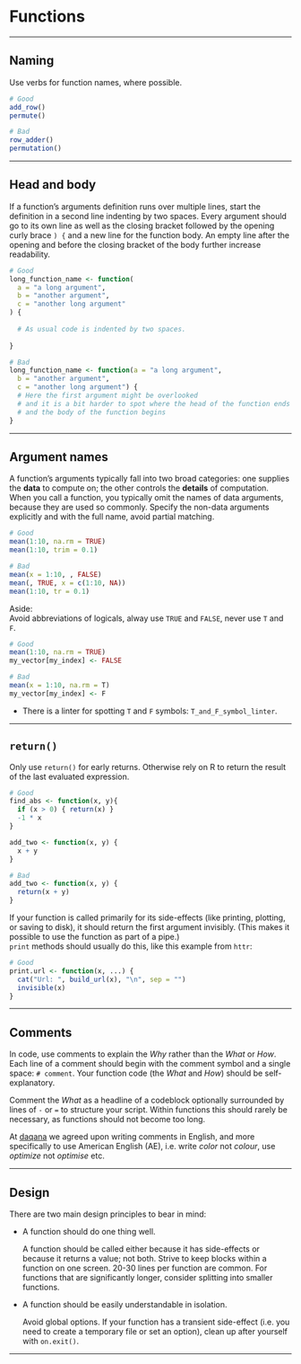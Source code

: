 
# Functions

--------------------------------------------------------------------------------

## Naming

Use verbs for function names, where possible.

<div class = "good">
```r
# Good
add_row()
permute()
```
</div>

<div class = "bad">
```r
# Bad
row_adder()
permutation()
```
</div>

--------------------------------------------------------------------------------

## Head and body {#function-head-body}

If a function's arguments definition runs over multiple lines, start the definition in a second line indenting by two spaces. Every argument should go to its own line as well as the closing bracket followed by the opening curly brace `) {` and a new line for the function body.
An empty line after the opening and before the closing bracket of the body 
further increase readability.

<div class = "good">
```r
# Good
long_function_name <- function(
  a = "a long argument",
  b = "another argument",
  c = "another long argument"
) {
  
  # As usual code is indented by two spaces.
  
}
```
</div>

<div class = "bad">
```r
# Bad
long_function_name <- function(a = "a long argument",
  b = "another argument",
  c = "another long argument") {
  # Here the first argument might be overlooked 
  # and it is a bit harder to spot where the head of the function ends 
  # and the body of the function begins
}
```
</div>

--------------------------------------------------------------------------------

## Argument names

A function's arguments typically fall into two broad categories: one supplies 
the __data__ to compute on; the other controls the __details__ of computation. When 
you call a function, you typically omit the names of data arguments, because 
they are used so commonly. Specify the non-data arguments explicitly and with 
the full name, avoid partial matching.

<div class = "good">
```r
# Good
mean(1:10, na.rm = TRUE)
mean(1:10, trim = 0.1)
```
</div>
<div class = "bad">
```r
# Bad
mean(x = 1:10, , FALSE)
mean(, TRUE, x = c(1:10, NA))
mean(1:10, tr = 0.1)
```
</div>

Aside:    
Avoid abbreviations of logicals, alway use `TRUE` and `FALSE`, never use `T` 
and `F`.

<div class = "good">
```r
# Good
mean(1:10, na.rm = TRUE)
my_vector[my_index] <- FALSE
```
</div>
<div class = "bad">
```r
# Bad
mean(x = 1:10, na.rm = T)
my_vector[my_index] <- F
```
</div>

* There is a linter for spotting `T` and `F` symbols: `T_and_F_symbol_linter`. 

--------------------------------------------------------------------------------

## `return()`

Only use `return()` for early returns. Otherwise rely on R to return the result 
of the last evaluated expression.

<div class = "good">
```r
# Good
find_abs <- function(x, y){
  if (x > 0) { return(x) }
  -1 * x
}

add_two <- function(x, y) {
  x + y
}
```
</div>

<div class = "bad">
```r
# Bad
add_two <- function(x, y) {
  return(x + y)
}
```
</div>

If your function is called primarily for its side-effects (like printing, 
plotting, or saving to disk), it should return the first argument invisibly. 
(This makes it possible to use the function as part of a pipe.)     
`print` methods should usually do this, like this example from `httr`:

<div class = "good">
```r
# Good
print.url <- function(x, ...) {
  cat("Url: ", build_url(x), "\n", sep = "")
  invisible(x)
}
```
</div>

--------------------------------------------------------------------------------

## Comments

In code, use comments to explain the *Why* rather than the *What* or *How*. 
Each line of a comment should begin with the comment symbol and a single space: `# comment`. Your function code (the *What* and *How*) should be self-explanatory.

Comment the *What* as a headline of a codeblock optionally surrounded by lines 
of `-` or `=` to structure your script. Within functions this should rarely be necessary, as functions should not become too long. 

At [daqana](https://www.daqana.com) we agreed upon writing comments in English, and more specifically to use American English (AE), i.e. write _color_ not _colour_, use _optimize_ not _optimise_ etc. 

--------------------------------------------------------------------------------

## Design

There are two main design principles to bear in mind:

*   A function should do one thing well. 
 
    A function should be called either because it has side-effects or 
    because it returns a value; not both. Strive to keep blocks within 
    a function on one screen. 20-30 lines per function are common. For 
    functions that are significantly longer, consider splitting into smaller 
    functions.

*   A function should be easily understandable in isolation.

    Avoid global options. If your function has a transient side-effect
    (i.e. you need to create a temporary file or set an option), clean up
    after yourself with `on.exit()`.

--------------------------------------------------------------------------------
